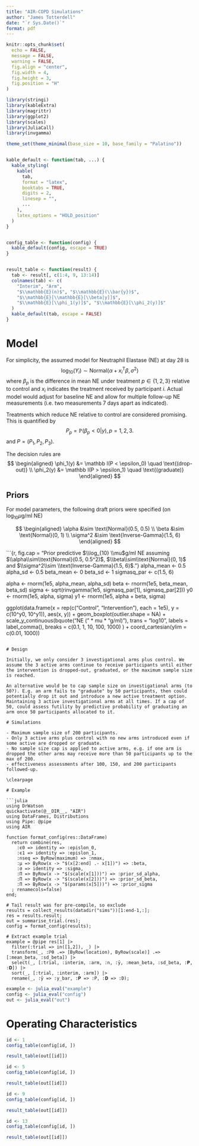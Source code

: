 ```yaml
---
title: "AIR-COPD Simulations"
author: "James Totterdell"
date: "`r Sys.Date()`"
format: pdf
---
```


```r
knitr::opts_chunk$set(
  echo = FALSE,
  message = FALSE,
  warning = FALSE,
  fig.align = "center",
  fig.width = 4,
  fig.height = 3,
  fig.position = "H"
)
```

```r
library(stringi)
library(kableExtra)
library(magrittr)
library(ggplot2)
library(scales)
library(JuliaCall)
library(invgamma)

theme_set(theme_minimal(base_size = 10, base_family = "Palatino"))


kable_default <- function(tab, ...) {
  kable_styling(
    kable(
      tab,
      format = "latex",
      booktabs = TRUE,
      digits = 2,
      linesep = "",
      ...
    ),
    latex_options = "HOLD_position"
  )
}


config_table <- function(config) {
  kable_default(config, escape = TRUE)
}


result_table <- function(result) {
  tab <- result[, c(1:4, 9, 13:14)]
  colnames(tab) <- c(
    "Interim", "Arm",
    "$\\mathbb{E}(n)$", "$\\mathbb{E}(\\bar{y})$",
    "$\\mathbb{E}[\\mathbb{E}[\\beta|y]]$",
    "$\\mathbb{E}[\\phi_1(y)]$", "$\\mathbb{E}[\\phi_2(y)]$"
  )
  kable_default(tab, escape = FALSE)
}
```

# Model

For simplicity, the assumed model for Neutraphil Elastase (NE) at day 28 is
$$
\log_{10}(Y_i) \sim \text{Normal}(\alpha + x_i^{\mathsf{T}}\beta, \sigma^2)
$$
where $\beta_p$ is the difference in mean NE under treatment $p\in\{1,2,3\}$ relative to control and $x_i$ indicates the treatment received by participant $i$. Actual model would adjust for baseline NE and allow for multiple follow-up NE measurements (i.e. two measurements 7 days apart as indicated).

Treatments which reduce NE relative to control are considered promising. This is quantified by
$$
P_p = \mathbb P(\beta_p < 0|y), p = 1,2,3.
$$
and $P = (P_1, P_2, P_3)$.

The decision rules are
$$
\begin{aligned}
\phi_1(y) &= \mathbb I(P < \epsilon_0) \quad \text{(drop-out)} \\
\phi_2(y) &= \mathbb I(P > \epsilon_1) \quad \text{(graduate)} 
\end{aligned}
$$

## Priors 

For model parameters, the following draft priors were specified (on $\log_{10} \mu$g/ml NE)

$$
\begin{aligned}
\alpha &\sim \text{Normal}(0.5, 0.5) \\
\beta &\sim \text{Normal}(0, 1) \\
\sigma^2 &\sim \text{Inverse-Gamma}(1.5, 6)
\end{aligned}
$$

```{r, fig.cap = "Prior predictive $\\log_{10} \\mu$g/ml NE assuming $\\alpha\\sim\\text{Normal}(0.5, 0.5^2)$, $\\beta\\sim\\text{Normal}(0, 1)$ and $\\sigma^2\\sim \\text{Inverse-Gamma}(1.5, 6)$."}
alpha_mean <- 0.5
alpha_sd <- 0.5
beta_mean <- 0
beta_sd <- 1
sigmasq_par <- c(1.5, 6)

alpha <- rnorm(1e5, alpha_mean, alpha_sd)
beta <- rnorm(1e5, beta_mean, beta_sd)
sigma <- sqrt(rinvgamma(1e5, sigmasq_par[1], sigmasq_par[2]))
y0 <- rnorm(1e5, alpha, sigma)
y1 <- rnorm(1e5, alpha + beta, sigma)

ggplot(data.frame(x = rep(c("Control", "Intervention"), each = 1e5), y = c(10^y0, 10^y1)), aes(x, y)) +
  geom_boxplot(outlier.shape = NA) +
  scale_y_continuous(bquote("NE (" * mu * "g/ml)"),
    trans = "log10",
    labels = label_comma(), breaks = c(0.1, 1, 10, 100, 1000)
  ) +
  coord_cartesian(ylim = c(0.01, 1000))
```

# Design

Initially, we only consider 3 investigational arms plus control. We assume the 3 active arms continue to receive participants until either the intervention is dropped-out, graduated, or the maximum sample size is reached.

An alternative would be to cap sample size on investigational arms (to 50?). E.g. an arm fails to "graduate" by 50 participants, then could potentially drop it out and introduce a new active treatment option. Maintaining 3 active investigational arms at all times. If a cap of 50, could assess futility by predictive probability of graduating an arm once 50 participants allocated to it.

# Simulations

- Maximum sample size of 200 participants.
- Only 3 active arms plus control with no new arms introduced even if some active are dropped or graduate.
- No sample size cap is applied to active arms, e.g. if one arm is dropped the other arms may receive more than 50 participants up to the max of 200.
- effectiveness assessments after 100, 150, and 200 participants followed-up.

\clearpage

# Example

```julia
using DrWatson
quickactivate(@__DIR__, "AIR")
using DataFrames, Distributions
using Pipe: @pipe
using AIR

function format_config(res::DataFrame)
  return combine(res, 
    :ϵ0 => identity => :epislon_0, 
    :ϵ1 => identity => :epislon_1, 
    :nseq => ByRow(maximum) => :nmax,
    :μ => ByRow(x -> "$(x[2:end] .- x[1])") => :beta,
    :σ => identity => :sigma,
    :Π => ByRow(x -> "$(scale(x[1]))") => :prior_sd_alpha,
    :Π => ByRow(x -> "$(scale(x[2]))") => :prior_sd_beta,
    :Π => ByRow(x -> "$(params(x[5]))") => :prior_sigma
  ; renamecols=false)
end;

# Tail result was for pre-compile, so exclude
results = collect_results(datadir("sims"))[1:end-1,:];
res = results.result;
out = summarise_trial.(res);
config = format_config(results);

# Extract example trial
example = @pipe res[1] |>
  filter(:trial => in([1,2]), _) |>
  transform(_, :ℙθ .=> [ByRow(location), ByRow(scale)] .=> [:mean_beta, :sd_beta]) |>
  select(_, [:trial, :interim, :arm, :n, :ȳ, :mean_beta, :sd_beta, :𝐏, :𝐃]) |>
  sort(_, [:trial, :interim, :arm]) |>
  rename(_, :ȳ => :y_bar, :𝐏 => :P, :𝐃 => :D);
```

```r
example <- julia_eval("example")
config <- julia_eval("config")
out <- julia_eval("out")
```

\clearpage

# Operating Characteristics

```r
id <- 1
config_table(config[id, ])
```

```r
result_table(out[[id]])
```

```r
id <- 5
config_table(config[id, ])
```

```r
result_table(out[[id]])
```

```r
id <- 9
config_table(config[id, ])
```

```r
result_table(out[[id]])
```

```r
id <- 13
config_table(config[id, ])
```

```r
result_table(out[[id]])
```